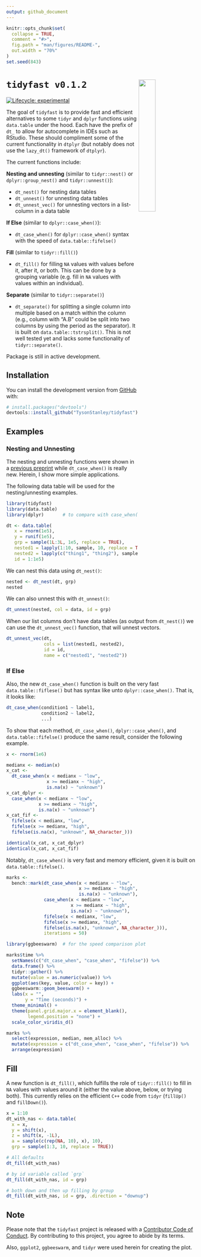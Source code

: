 ```yaml
---
output: github_document
---
```


<!-- README.md is generated from README.Rmd. Please edit that file -->

```r
knitr::opts_chunk$set(
  collapse = TRUE,
  comment = "#>",
  fig.path = "man/figures/README-",
  out.width = "70%"
)
set.seed(843)
```

# `tidyfast v0.1.2` <img src=".graphics/tidyfast_hex.png" align="right" width="30%" height="30%" />

<!-- badges: start -->
[![Lifecycle: experimental](https://img.shields.io/badge/lifecycle-experimental-orange.svg)](https://www.tidyverse.org/lifecycle/#experimental)
<!-- badges: end -->

The goal of `tidyfast` is to provide fast and efficient alternatives to some `tidyr` and `dplyr` functions using `data.table` under the hood. Each have the prefix of `dt_` to allow for autocomplete in IDEs such as RStudio. These should compliment some of the current functionality in `dtplyr` (but notably does not use the `lazy_dt()` framework of `dtplyr`).

The current functions include:

**Nesting and unnesting** (similar to `tidyr::nest()` or `dplyr::group_nest()` and `tidyr::unnest()`):

- `dt_nest()` for nesting data tables
- `dt_unnest()` for unnesting data tables
- `dt_unnest_vec()` for unnesting vectors in a list-column in a data table

**If Else** (similar to `dplyr::case_when()`):

- `dt_case_when()` for `dplyr::case_when()` syntax with the speed of `data.table::fifelse()`

**Fill** (similar to `tidyr::fill()`)

- `dt_fill()` for filling `NA` values with values before it, after it, or both. This can be done by a grouping variable (e.g. fill in `NA` values with values within an individual).

**Separate** (similar to `tidyr::separate()`)

- `dt_separate()` for splitting a single column into multiple based on a match within the column (e.g., column with "A.B" could be split into two columns by using the period as the separator). It is built on `data.table::tstrsplit()`. This is not well tested yet and lacks some functionality of `tidyr::separate()`.



Package is still in active development.

## Installation

You can install the development version from [GitHub](https://github.com/) with:

``` r
# install.packages("devtools")
devtools::install_github("TysonStanley/tidyfast")
```

## Examples

### Nesting and Unnesting

The nesting and unnesting functions were shown in a [previous preprint](https://psyarxiv.com/u8ekc/) while `dt_case_when()` is really new. Herein, I show more simple applications. 

The following data table will be used for the nesting/unnesting examples.

```r
library(tidyfast)
library(data.table)
library(dplyr)       # to compare with case_when()

dt <- data.table(
   x = rnorm(1e5),
   y = runif(1e5),
   grp = sample(1L:3L, 1e5, replace = TRUE),
   nested1 = lapply(1:10, sample, 10, replace = TRUE),
   nested2 = lapply(c("thing1", "thing2"), sample, 10, replace = TRUE),
   id = 1:1e5)
```


We can nest this data using `dt_nest()`:

```r
nested <- dt_nest(dt, grp)
nested
```

We can also unnest this with `dt_unnest()`:

```r
dt_unnest(nested, col = data, id = grp)
```

When our list columns don't have data tables (as output from `dt_nest()`) we can use the `dt_unnest_vec()` function, that will unnest vectors.

```r
dt_unnest_vec(dt, 
              cols = list(nested1, nested2), 
              id = id, 
              name = c("nested1", "nested2"))
```

### If Else

Also, the new `dt_case_when()` function is built on the very fast `data.table::fiflese()` but has syntax like unto `dplyr::case_when()`. That is, it looks like:

```r
dt_case_when(condition1 ~ label1,
             condition2 ~ label2,
             ...)
```

To show that each method, `dt_case_when()`, `dplyr::case_when()`, and `data.table::fifelse()` produce the same result, consider the following example. 

```r
x <- rnorm(1e6)

medianx <- median(x)
x_cat <-
  dt_case_when(x < medianx ~ "low",
               x >= medianx ~ "high",
               is.na(x) ~ "unknown")
x_cat_dplyr <-
  case_when(x < medianx ~ "low",
            x >= medianx ~ "high",
            is.na(x) ~ "unknown")
x_cat_fif <-
  fifelse(x < medianx, "low",
  fifelse(x >= medianx, "high",
  fifelse(is.na(x), "unknown", NA_character_)))

identical(x_cat, x_cat_dplyr)
identical(x_cat, x_cat_fif)
```

Notably, `dt_case_when()` is very fast and memory efficient, given it is built on `data.table::fifelse()`.

```r
marks <-
  bench::mark(dt_case_when(x < medianx ~ "low",
                           x >= medianx ~ "high",
                           is.na(x) ~ "unknown"),
              case_when(x < medianx ~ "low",
                        x >= medianx ~ "high",
                        is.na(x) ~ "unknown"),
              fifelse(x < medianx, "low",
              fifelse(x >= medianx, "high",
              fifelse(is.na(x), "unknown", NA_character_))),
              iterations = 50)

library(ggbeeswarm)  # for the speed comparison plot

marks$time %>% 
  setNames(c("dt_case_when", "case_when", "fifelse")) %>% 
  data.frame() %>% 
  tidyr::gather() %>% 
  mutate(value = as.numeric(value)) %>% 
  ggplot(aes(key, value, color = key)) +
  ggbeeswarm::geom_beeswarm() +
  labs(x = "",
       y = "Time (seconds)") +
  theme_minimal() +
  theme(panel.grid.major.x = element_blank(),
        legend.position = "none") +
  scale_color_viridis_d()

marks %>% 
  select(expression, median, mem_alloc) %>% 
  mutate(expression = c("dt_case_when", "case_when", "fifelse")) %>% 
  arrange(expression)
```


## Fill

A new function is `dt_fill()`, which fulfills the role of `tidyr::fill()` to fill in `NA` values with values around it (either the value above, below, or trying both). This currently relies on the efficient `C++` code from `tidyr` (`fillUp()` and `fillDown()`).

```r
x = 1:10
dt_with_nas <- data.table(
  x = x,
  y = shift(x),
  z = shift(x, -1L),
  a = sample(c(rep(NA, 10), x), 10),
  grp = sample(1:3, 10, replace = TRUE))

# All defaults
dt_fill(dt_with_nas)

# by id variable called `grp`
dt_fill(dt_with_nas, id = grp)

# both down and then up filling by group
dt_fill(dt_with_nas, id = grp, .direction = "downup")
```



## Note

Please note that the `tidyfast` project is released with a [Contributor Code of Conduct](.github/CODE_OF_CONDUCT.md). By contributing to this project, you agree to abide by its terms.

Also, `ggplot2`, `ggbeeswarm`, and `tidyr` were used herein for creating the plot.
